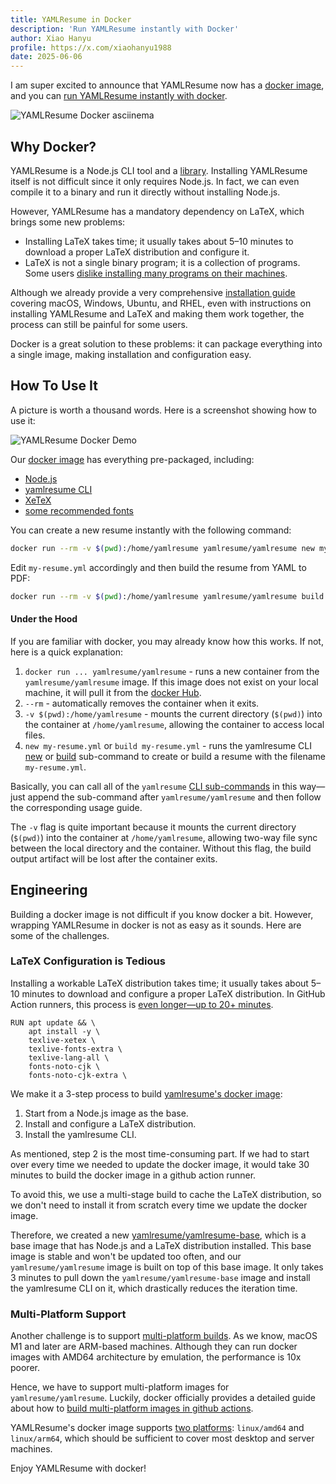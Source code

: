 ```yaml
---
title: YAMLResume in Docker
description: 'Run YAMLResume instantly with Docker'
author: Xiao Hanyu
profile: https://x.com/xiaohanyu1988
date: 2025-06-06
---
```


I am super excited to announce that YAMLResume now has a [docker
image](https://hub.docker.com/r/yamlresume/yamlresume), and you can [run
YAMLResume instantly with docker](https://asciinema.org/a/722057).

![YAMLResume Docker
asciinema](/static/images/blog/yamlresume-docker/yamlresume-docker-asciinema.gif)

## Why Docker?

YAMLResume is a Node.js CLI tool and a
[library](https://www.npmjs.com/package/@yamlresume/core). Installing YAMLResume
itself is not difficult since it only requires Node.js. In fact, we can even compile it
to a binary and run it directly without installing Node.js.

However, YAMLResume has a mandatory dependency on LaTeX, which brings some new
problems:

- Installing LaTeX takes time; it usually takes about 5–10 minutes to download a
  proper LaTeX distribution and configure it.
- LaTeX is not a single binary program; it is a collection of programs. Some
  users [dislike installing many programs on their
  machines](https://github.com/yamlresume/yamlresume/issues/6#issuecomment-2916479009).

Although we already provide a very comprehensive [installation
guide](/docs/installation) covering macOS, Windows, Ubuntu, and RHEL, even with
instructions on installing YAMLResume and LaTeX and making them work together,
the process can still be painful for some users.

Docker is a great solution to these problems: it can package everything into a
single image, making installation and configuration easy.

## How To Use It

A picture is worth a thousand words. Here is a screenshot showing how to use it:

![YAMLResume Docker
Demo](/static/images/blog/yamlresume-docker/yamlresume-docker-demo.svg)

Our [docker image](https://hub.docker.com/r/yamlresume/yamlresume) has
everything pre-packaged, including:

- [Node.js](/docs/installation#nodejs)
- [yamlresume CLI](/docs/installation#yamlresume)
- [XeTeX](/docs/installation#xetex)
- [some recommended fonts](/docs/installation#font)

You can create a new resume instantly with the following command:

```sh
docker run --rm -v $(pwd):/home/yamlresume yamlresume/yamlresume new my-resume.yml
```

Edit `my-resume.yml` accordingly and then build the resume from YAML to PDF:

```sh
docker run --rm -v $(pwd):/home/yamlresume yamlresume/yamlresume build my-resume.yml
```

#### Under the Hood

If you are familiar with docker, you may already know how this works. If not,
here is a quick explanation:

1. `docker run ... yamlresume/yamlresume` - runs a new container from the
   `yamlresume/yamlresume` image. If this image does not exist on your local
   machine, it will pull it from the [docker
   Hub](https://hub.docker.com/r/yamlresume/yamlresume).
2. `--rm` - automatically removes the container when it exits.
3. `-v $(pwd):/home/yamlresume` - mounts the current directory (`$(pwd)`) into
   the container at `/home/yamlresume`, allowing the container to access local
   files.
4. `new my-resume.yml` or `build my-resume.yml` - runs the yamlresume CLI
   [new](/docs/cli#new) or [build](/docs/cli#build) sub-command to create or
   build a resume with the filename `my-resume.yml`.

Basically, you can call all of the `yamlresume` [CLI sub-commands](/cli) in this
way—just append the sub-command after `yamlresume/yamlresume` and then follow
the corresponding usage guide.

The `-v` flag is quite important because it mounts the current directory
(`$(pwd)`) into the container at `/home/yamlresume`, allowing two-way file sync
between the local directory and the container. Without this flag, the build
output artifact will be lost after the container exits.

## Engineering

Building a docker image is not difficult if you know docker a bit. However,
wrapping YAMLResume in docker is not as easy as it sounds. Here are some of the
challenges.

### LaTeX Configuration is Tedious

Installing a workable LaTeX distribution takes time; it usually takes about 5–10
minutes to download and configure a proper LaTeX distribution. In GitHub Action
runners, this process is [even longer—up to 20+
minutes](https://github.com/yamlresume/yamlresume/actions/runs/15438395862/job/43450134447).

```docker
RUN apt update && \
    apt install -y \
    texlive-xetex \
    texlive-fonts-extra \
    texlive-lang-all \
    fonts-noto-cjk \
    fonts-noto-cjk-extra \
```

We make it a 3-step process to build [yamlresume's docker
image](https://hub.docker.com/r/yamlresume/yamlresume):

1. Start from a Node.js image as the base.
2. Install and configure a LaTeX distribution.
3. Install the yamlresume CLI.

As mentioned, step 2 is the most time-consuming part. If we had to start over
every time we needed to update the docker image, it would take 30 minutes to
build the docker image in a github action runner.

To avoid this, we use a multi-stage build to cache the LaTeX distribution, so we
don't need to install it from scratch every time we update the docker image.

Therefore, we created a new
[yamlresume/yamlresume-base](https://hub.docker.com/r/yamlresume/yamlresume-base),
which is a base image that has Node.js and a LaTeX distribution installed. This
base image is stable and won't be updated too often, and our `yamlresume/yamlresume`
image is built on top of this base image. It only takes 3 minutes to pull down
the `yamlresume/yamlresume-base` image and install the yamlresume CLI on it,
which drastically reduces the iteration time.

### Multi-Platform Support

Another challenge is to support [multi-platform
builds](https://docs.docker.com/build/building/multi-platform/). As we know,
macOS M1 and later are ARM-based machines. Although they can run docker images
with AMD64 architecture by emulation, the performance is 10x poorer.

Hence, we have to support multi-platform images for `yamlresume/yamlresume`.
Luckily, docker officially provides a detailed guide about how to [build
multi-platform images in github
actions](https://docs.docker.com/build/ci/github-actions/multi-platform/).

YAMLResume's docker image supports [two
platforms](https://hub.docker.com/r/yamlresume/yamlresume/tags): `linux/amd64`
and `linux/arm64`, which should be sufficient to cover most desktop and server
machines.

Enjoy YAMLResume with docker!
